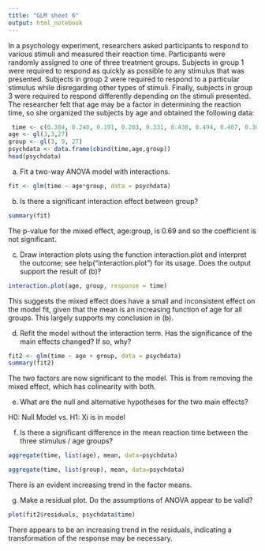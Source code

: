 ```yaml
---
title: "GLM sheet 6"
output: html_notebook
---
```


In a psychology experiment, researchers asked participants to respond to various stimuli and
measured their reaction time. Participants were randomly assigned to one of three treatment
groups. Subjects in group 1 were required to respond as quickly as possible to any stimulus
that was presented. Subjects in group 2 were required to respond to a particular stimulus
while disregarding other types of stimuli. Finally, subjects in group 3 were required to respond
differently depending on the stimuli presented. The researcher felt that age may be a factor
in determining the reaction time, so she organized the subjects by age and obtained the
following data:

```r

 time <- c(0.384, 0.248, 0.191, 0.203, 0.331, 0.438, 0.494, 0.467, 0.302, 0.338, 0.495, 0.631, 0.485, 0.389, 0.629, 0.585, 0.782, 0.529, 0.586, 0.509, 0.364, 0.626, 0.858, 0.529, 0.52, 0.854, 0.7)
age <- gl(3,3,27)
group <- gl(3, 9, 27)
psychdata <- data.frame(cbind(time,age,group))
head(psychdata)
```

(a) Fit a two-way ANOVA model with interactions.

```r
fit <- glm(time ~ age*group, data = psychdata)

```

(b) Is there a significant interaction effect between group?
```r
summary(fit)
```
The p-value for the mixed effect, age:group, is 0.69 and so the coefficient is not significant.

(c) Draw interaction plots using the function interaction.plot and interpret the outcome;
see help("interaction.plot") for its usage. Does the output support the result of (b)?

```r
interaction.plot(age, group, response = time)
```
This suggests the mixed effect does have a small and inconsistent effect on the model fit, given that the mean is an increasing function of age for all groups. This largely supports my conclusion in (b).

(d) Refit the model without the interaction term. Has the significance of the main effects
changed? If so, why?

```r
fit2 <- glm(time ~ age + group, data = psychdata)
summary(fit2)
```
The two factors are now significant to the model. This is from removing the mixed effect, which has colinearity with both.

(e) What are the null and alternative hypotheses for the two main effects?

H0: Null Model vs. H1: Xi is in model

(f) Is there a significant difference in the mean reaction time between the three stimulus /
age groups?

```r
aggregate(time, list(age), mean, data=psychdata)

aggregate(time, list(group), mean, data=psychdata)
```
There is an evident increasing trend in the factor means.

(g) Make a residual plot. Do the assumptions of ANOVA appear to be valid?

```r
plot(fit2$residuals, psychdata$time)
```

There appears to be an increasing trend in the residuals, indicating a transformation of the response may be necessary. 
